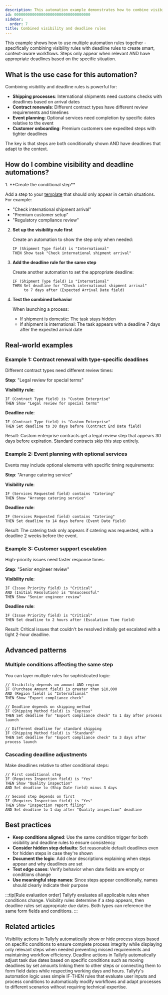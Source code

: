 ```yaml
---
description: This automation example demonstrates how to combine visibility and deadline rules to create conditional steps that only appear when needed and have dynamic due dates based on process data.
id: 0000000000000000000000000000000000
sidebar:
  order: 7
title: Combined visibility and deadline rules
---
```



This example shows how to use multiple automation rules together - specifically combining visibility rules with deadline rules to create smart, context-aware workflows. Steps only appear when relevant AND have appropriate deadlines based on the specific situation.

## What is the use case for this automation?

Combining visibility and deadline rules is powerful for:

- **Shipping processes**: International shipments need customs checks with deadlines based on arrival dates
- **Contract renewals**: Different contract types have different review requirements and timelines
- **Event planning**: Optional services need completion by specific dates relative to the event
- **Customer onboarding**: Premium customers see expedited steps with tighter deadlines

The key is that steps are both conditionally shown AND have deadlines that adapt to the context.

## How do I combine visibility and deadline automations?

<Steps>
1. **Create the conditional step**
   
   Add a step to your [template](/products/pro/documenting/templates/) that should only appear in certain situations. For example:
   - "Check international shipment arrival"
   - "Premium customer setup"
   - "Regulatory compliance review"

2. **Set up the visibility rule first**
   
   Create an automation to show the step only when needed:
   ```
   IF (Shipment Type field) is "International"
   THEN Show task "Check international shipment arrival"
   ```

3. **Add the deadline rule for the same step**
   
   Create another automation to set the appropriate deadline:
   ```
   IF (Shipment Type field) is "International"
   THEN Set deadline for "Check international shipment arrival" 
        to 7 days after (Expected Arrival Date field)
   ```

4. **Test the combined behavior**
   
   When launching a process:
   - If shipment is domestic: The task stays hidden
   - If shipment is international: The task appears with a deadline 7 days after the expected arrival date
</Steps>

## Real-world examples

### Example 1: Contract renewal with type-specific deadlines

Different contract types need different review times:

**Step**: "Legal review for special terms"

**Visibility rule**:
```
IF (Contract Type field) is "Custom Enterprise"
THEN Show "Legal review for special terms"
```

**Deadline rule**:
```
IF (Contract Type field) is "Custom Enterprise"
THEN Set deadline to 30 days before (Contract End Date field)
```

Result: Custom enterprise contracts get a legal review step that appears 30 days before expiration. Standard contracts skip this step entirely.

### Example 2: Event planning with optional services

Events may include optional elements with specific timing requirements:

**Step**: "Arrange catering service"

**Visibility rule**:
```
IF (Services Requested field) contains "Catering"
THEN Show "Arrange catering service"
```

**Deadline rule**:
```
IF (Services Requested field) contains "Catering"
THEN Set deadline to 14 days before (Event Date field)
```

Result: The catering task only appears if catering was requested, with a deadline 2 weeks before the event.

### Example 3: Customer support escalation

High-priority issues need faster response times:

**Step**: "Senior engineer review"

**Visibility rule**:
```
IF (Issue Priority field) is "Critical"
AND (Initial Resolution) is "Unsuccessful"
THEN Show "Senior engineer review"
```

**Deadline rule**:
```
IF (Issue Priority field) is "Critical"
THEN Set deadline to 2 hours after (Escalation Time field)
```

Result: Critical issues that couldn't be resolved initially get escalated with a tight 2-hour deadline.

## Advanced patterns

### Multiple conditions affecting the same step

You can layer multiple rules for sophisticated logic:

```
// Visibility depends on amount AND region
IF (Purchase Amount field) is greater than $10,000
AND (Region field) is "International"
THEN Show "Export compliance check"

// Deadline depends on shipping method
IF (Shipping Method field) is "Express"
THEN Set deadline for "Export compliance check" to 1 day after process launch

// Different deadline for standard shipping
IF (Shipping Method field) is "Standard"
THEN Set deadline for "Export compliance check" to 3 days after process launch
```

### Cascading deadline adjustments

Make deadlines relative to other conditional steps:

```
// First conditional step
IF (Requires Inspection field) is "Yes"
THEN Show "Quality inspection"
AND Set deadline to (Ship Date field) minus 3 days

// Second step depends on first
IF (Requires Inspection field) is "Yes"
THEN Show "Inspection report filing"
AND Set deadline to 1 day after "Quality inspection" deadline
```

## Best practices

- **Keep conditions aligned**: Use the same condition trigger for both visibility and deadline rules to ensure consistency
- **Consider hidden step defaults**: Set reasonable default deadlines even for hidden steps in case they're shown
- **Document the logic**: Add clear descriptions explaining when steps appear and why deadlines are set
- **Test edge cases**: Verify behavior when date fields are empty or conditions change
- **Use meaningful step names**: Since steps appear conditionally, names should clearly indicate their purpose

:::tip[Rule evaluation order]
Tallyfy evaluates all applicable rules when conditions change. Visibility rules determine if a step appears, then deadline rules set appropriate due dates. Both types can reference the same form fields and conditions.
:::


## Related articles
<CardGrid>
<LinkTitleCard header="<b>Actions > Automate hiding or showing tasks</b>" href="/products/pro/documenting/templates/automations/actions/visibility-actions/" > Visibility actions in Tallyfy automatically show or hide process steps based on specific conditions to ensure complete process integrity while displaying only relevant steps when needed preventing missed requirements and maintaining workflow efficiency. </LinkTitleCard>
<LinkTitleCard header="<b>Actions > Automate deadline shifts on tasks</b>" href="/products/pro/documenting/templates/automations/actions/deadline-actions/" > Deadline actions in Tallyfy automatically adjust task due dates based on specific conditions such as moving deadlines by set amounts linking them to other steps or connecting them to form field dates while respecting working days and hours. </LinkTitleCard>
<LinkTitleCard header="<b>Conditionals > Logic operations explained</b>" href="/products/pro/documenting/templates/automations/logic-explained/" > Tallyfy's automation logic uses simple IF-THEN rules that evaluate user inputs and process conditions to automatically modify workflows and adapt processes to different scenarios without requiring technical expertise. </LinkTitleCard>
</CardGrid> 
